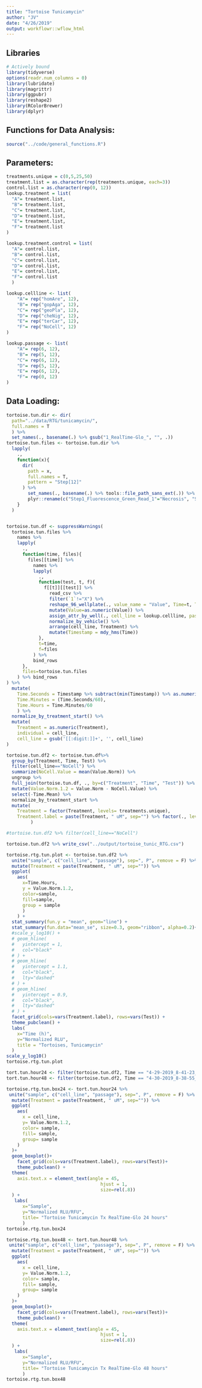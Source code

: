 ---
title: "Tortoise Tunicamycin"
author: "JV"
date: "4/26/2019"
output: workflowr::wflow_html
---
## Libraries
```{r Libraries}
# Actively bound
library(tidyverse)
options(readr.num_columns = 0)
library(lubridate)
library(magrittr)
library(ggpubr)
library(reshape2)
library(RColorBrewer)
library(dplyr)
```
## Functions for Data Analysis:

```{r Functions}
source("../code/general_functions.R")
```


## Parameters:
```{r Parameters:}
treatments.unique = c(0,5,25,50)
treatment.list = as.character(rep(treatments.unique, each=3))
control.list = as.character(rep(0, 12))
lookup.treatment = list(
  "A"= treatment.list,
  "B"= treatment.list,
  "C"= treatment.list,
  "D"= treatment.list,
  "E"= treatment.list,
  "F"= treatment.list
)

lookup.treatment.control = list(
  "A"= control.list,
  "B"= control.list,
  "C"= control.list,
  "D"= control.list,
  "E"= control.list,
  "F"= control.list
  )

lookup.cellline <- list(
    "A"= rep("homAre", 12),
    "B"= rep("gopAga", 12),
    "C"= rep("geoPla", 12),
    "D"= rep("cheNig", 12),
    "E"= rep("terCar", 12),
    "F"= rep("NoCell", 12)
)

lookup.passage <- list(
    "A"= rep(6, 12),
    "B"= rep(5, 12),
    "C"= rep(6, 12),
    "D"= rep(5, 12),
    "E"= rep(6, 12),
    "F"= rep(0, 12)
)


```

## Data Loading:
```{r Directory Hopping}
tortoise.tun.dir <- dir(
  path="../data/RTG/tunicamycin/", 
  full.names = T
  ) %>% 
  set_names(., basename(.) %>% gsub("1_RealTime-Glo_", "", .))
tortoise.tun.files <- tortoise.tun.dir %>% 
  lapply(
    .,
    function(x){
      dir(
        path = x,
        full.names = T,
        pattern = "Step[12]"
      ) %>% 
        set_names(., basename(.) %>% tools::file_path_sans_ext(.)) %>% 
        plyr::rename(c("Step1_Fluorescence_Green_Read_1"="Necrosis", "Step2_Luminescence_1repeat_Read_1"="Apoptosis"))
    }
  )


tortoise.tun.df <- suppressWarnings(
  tortoise.tun.files %>% 
    names %>% 
    lapply(
      .,
      function(time, files){
        files[[time]] %>% 
          names %>% 
          lapply(
            .,
            function(test, t, f){
              f[[t]][[test]] %>% 
                read_csv %>% 
                filter(`1`!="X") %>% 
                reshape_96_wellplate(., value_name = "Value", Time=t, Test = test, Drug = "Tunicamycin") %>% 
                mutate(Value=as.numeric(Value)) %>% 
                assign_attr_by_well(., cell_line = lookup.cellline, passage = lookup.passage, Treatment = lookup.treatment, Vehicle = lookup.treatment.control) %>%
                normalize_by_vehicle() %>% 
                arrange(cell_line, Treatment) %>% 
                mutate(Timestamp = mdy_hms(Time))
            },
            t=time,
            f=files
          ) %>% 
          bind_rows
      },
      files=tortoise.tun.files
    ) %>% bind_rows
) %>% 
  mutate(
    Time.Seconds = Timestamp %>% subtract(min(Timestamp)) %>% as.numeric(., "secs"),
    Time.Minutes = (Time.Seconds/60),
    Time.Hours = Time.Minutes/60
    ) %>% 
  normalize_by_treatment_start() %>%
  mutate(
    Treatment = as.numeric(Treatment),
    individual = cell_line,
    cell_line = gsub('[[:digit:]]+', '', cell_line)
) 

tortoise.tun.df2 <- tortoise.tun.df%>% 
  group_by(Treatment, Time, Test) %>% 
  filter(cell_line=="NoCell") %>% 
  summarize(NoCell.Value = mean(Value.Norm)) %>% 
  ungroup %>% 
  full_join(tortoise.tun.df, ., by=c("Treatment", "Time", "Test")) %>% 
  mutate(Value.Norm.1.2 = Value.Norm - NoCell.Value) %>% 
  select(-Time.Mean) %>% 
  normalize_by_treatment_start %>% 
  mutate(
    Treatment = factor(Treatment, levels= treatments.unique),
    Treatment.label = paste(Treatment, " uM", sep="") %>% factor(., levels =  paste(treatments.unique, " uM", sep=""))
         )

#tortoise.tun.df2 %>% filter(cell_line=="NoCell")

```


```{r Export Data}
tortoise.tun.df2 %>% write_csv("../output/tortoise_tunic_RTG.csv")

```


```{r Line Plot}
tortoise.rtg.tun.plot <- tortoise.tun.df2 %>% 
  unite("sample", c("cell_line", "passage"), sep=", P", remove = F) %>% 
  mutate(Treatment = paste(Treatment, " uM", sep="")) %>% 
  ggplot(
    aes(
      x=Time.Hours, 
      y = Value.Norm.1.2,
      color=sample,
      fill=sample,
      group = sample
      )
    ) +
  stat_summary(fun.y = "mean", geom="line") +
  stat_summary(fun.data="mean_se", size=0.3, geom="ribbon", alpha=0.2)+
  #scale_y_log10() + 
  # geom_hline(
  #   yintercept = 1,
  #   col="black"
  # ) +
  # geom_hline(
  #   yintercept = 1.1,
  #   col="black",
  #   lty="dashed"
  # ) +
  # geom_hline(
  #   yintercept = 0.9,
  #   col="black",
  #   lty="dashed"
  # ) +
  facet_grid(cols=vars(Treatment.label), rows=vars(Test)) + 
  theme_pubclean() + 
  labs(
    x="Time (h)",
    y="Normalized RLU",
    title = "Tortoises, Tunicamycin"
  )
scale_y_log10()
tortoise.rtg.tun.plot

```


```{r filter by hour}
tort.tun.hour24 <- filter(tortoise.tun.df2, Time == "4-29-2019_8-41-23_PM")
tort.tun.hour48 <- filter(tortoise.tun.df2, Time == "4-30-2019_8-38-55_PM")

```



```{r Box Plot}
tortoise.rtg.tun.box24 <- tort.tun.hour24 %>% 
 unite("sample", c("cell_line", "passage"), sep=", P", remove = F) %>% 
  mutate(Treatment = paste(Treatment, " uM", sep="")) %>% 
  ggplot(
    aes(
      x = cell_line,
      y= Value.Norm.1.2,
      color= sample,
      fill= sample,
      group= sample
    )
  )+
  geom_boxplot()+
    facet_grid(cols=vars(Treatment.label), rows=vars(Test))+
    theme_pubclean() +
  theme(
    axis.text.x = element_text(angle = 45,
                                   hjust = 1,
                                   size=rel(.8))
  ) +
   labs(
      x="Sample",
      y="Normalized RLU/RFU",
      title= "Tortoise Tunicamycin Tx RealTime-Glo 24 hours"
      )
tortoise.rtg.tun.box24


```
```{r}
tortoise.rtg.tun.box48 <- tort.tun.hour48 %>% 
 unite("sample", c("cell_line", "passage"), sep=", P", remove = F) %>% 
  mutate(Treatment = paste(Treatment, " uM", sep="")) %>% 
  ggplot(
    aes(
      x = cell_line,
      y= Value.Norm.1.2,
      color= sample,
      fill= sample,
      group= sample
    )
  )+
  geom_boxplot()+
    facet_grid(cols=vars(Treatment.label), rows=vars(Test))+
    theme_pubclean() +
  theme(
    axis.text.x = element_text(angle = 45,
                                   hjust = 1,
                                   size=rel(.8))
  ) +
   labs(
      x="Sample",
      y="Normalized RLU/RFU",
      title= "Tortoise Tunicamycin Tx RealTime-Glo 48 hours"
      )
tortoise.rtg.tun.box48
```

